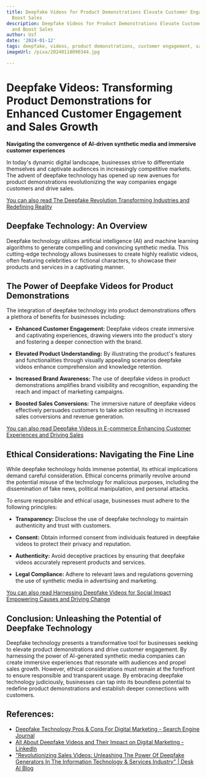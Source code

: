 ```yaml
---
title: Deepfake Videos for Product Demonstrations Elevate Customer Engagement and
  Boost Sales
description: Deepfake Videos for Product Demonstrations Elevate Customer Engagement
  and Boost Sales
author: Usf
date: '2024-01-12'
tags: deepfake, videos, product demonstrations, customer engagement, sales
imageUrl: /pixa/20240118090344.jpg

---
```

# Deepfake Videos: Transforming Product Demonstrations for  Enhanced Customer Engagement and Sales Growth

**Navigating the convergence of AI-driven synthetic media and  immersive customer experiences**

In today's dynamic digital  landscape, businesses strive to differentiate themselves and captivate audiences in increasingly competitive markets. The advent of deepfake technology has opened up new avenues for  product demonstrations revolutionizing the way companies engage customers and drive  sales.

[You can also read The Deepfake Revolution Transforming Industries  and Redefining  Reality](The%20Deepfake%20Revolution%20Transforming%20Industries%20and%20Redefining%20Reality)


##  Deepfake Technology: An Overview

Deepfake technology utilizes artificial intelligence  (AI) and machine learning algorithms to generate compelling and convincing synthetic media. This cutting-edge technology allows businesses  to create highly realistic videos, often featuring celebrities or fictional characters,  to showcase their products and services in  a captivating manner.

## The  Power of Deepfake Videos for Product Demonstrations

The integration of deepfake technology into  product demonstrations offers a plethora of benefits for businesses including:

- **Enhanced Customer Engagement:** Deepfake videos create immersive and captivating experiences, drawing viewers into the product's story and fostering a deeper connection with the brand.

- **Elevated Product Understanding:** By illustrating the product's features and functionalities through visually appealing  scenarios deepfake videos enhance comprehension and knowledge retention.

- **Increased  Brand Awareness:** The  use of deepfake videos in product demonstrations amplifies brand visibility and recognition, expanding the reach and impact of marketing  campaigns.

- **Boosted Sales Conversions:** The immersive nature of  deepfake videos effectively persuades  customers to take action resulting in increased sales conversions and revenue generation.

[You can also read Deepfake Videos in E-commerce  Enhancing Customer Experiences and Driving Sales](Deepfake%20Videos%20in%20E-commerce%20Enhancing%20Customer%20Experiences%20and%20Driving%20Sales)


## Ethical Considerations: Navigating the Fine Line

While deepfake technology holds immense potential, its ethical implications demand careful consideration. Ethical  concerns primarily revolve around the  potential misuse of the technology for malicious  purposes, including  the dissemination of fake news, political manipulation,  and personal attacks.

To ensure responsible and ethical usage, businesses  must adhere to the following principles:

- **Transparency:**  Disclose the  use of deepfake technology to maintain authenticity and trust with customers.

- **Consent:** Obtain  informed consent from individuals  featured in  deepfake videos to protect  their privacy and  reputation.

- **Authenticity:** Avoid deceptive practices by ensuring that deepfake videos accurately represent products and services.

- **Legal Compliance:** Adhere to relevant laws and regulations governing the use of synthetic media in  advertising  and  marketing.

[You can also read Harnessing Deepfake  Videos for Social Impact Empowering Causes and Driving  Change](Harnessing%20Deepfake%20Videos%20for%20Social%20Impact%20Empowering%20Causes%20and%20Driving%20Change)


## Conclusion: Unleashing the Potential of Deepfake Technology

Deepfake technology presents a transformative tool for businesses seeking to elevate product demonstrations and drive customer  engagement. By harnessing the power  of AI-generated synthetic media companies  can create immersive experiences that resonate with  audiences and propel sales growth. However, ethical considerations must remain at the forefront to ensure responsible and transparent usage. By embracing deepfake technology judiciously, businesses can  tap into its boundless potential to redefine product demonstrations and establish  deeper connections with customers.

## References:
- [Deepfake Technology Pros & Cons For Digital Marketing - Search Engine Journal](https://www.searchenginejournal.com/deepfake-technology-digital-marketing/454395/)
- [All About Deepfake Videos and Their Impact on Digital Marketing - LinkedIn](https://www.linkedin.com/pulse/all-deepfake-videos-impact-digital-marketing-digitaldrushti-pqgtf)
- ["Revolutionizing Sales Videos: Unleashing The Power Of Deepfake Generators In The Information Technology & Services Industry" | Desk AI Blog](https://www.desks.ai/industry/information-technology-and-services/revolutionizing-sales-videos-unleashing-the-power-of-deepfake-generators-in-the-information-technology-and-services-industry+651c389fe8aa0fd5ce071fbe/)
